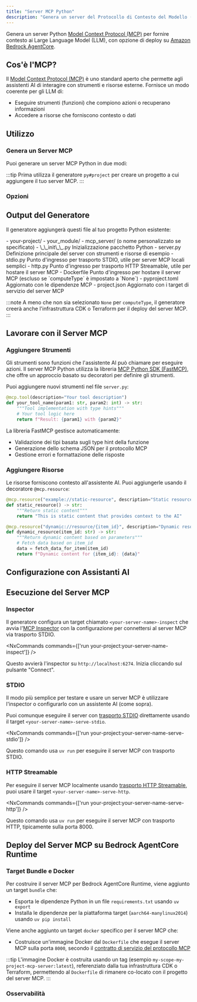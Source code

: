 ```yaml
---
title: "Server MCP Python"
description: "Genera un server del Protocollo di Contesto del Modello (MCP) Python per fornire contesto ai Modelli di Linguaggio di Grandi Dimensioni"
---
```





Genera un server Python [Model Context Protocol (MCP)](https://modelcontextprotocol.io/) per fornire contesto ai Large Language Model (LLM), con opzione di deploy su [Amazon Bedrock AgentCore](https://docs.aws.amazon.com/bedrock-agentcore/latest/devguide/).

## Cos'è l'MCP?

Il [Model Context Protocol (MCP)](https://modelcontextprotocol.io/) è uno standard aperto che permette agli assistenti AI di interagire con strumenti e risorse esterne. Fornisce un modo coerente per gli LLM di:

- Eseguire strumenti (funzioni) che compiono azioni o recuperano informazioni
- Accedere a risorse che forniscono contesto o dati

## Utilizzo

### Genera un Server MCP

Puoi generare un server MCP Python in due modi:

<RunGenerator generator="py#mcp-server" />

:::tip
Prima utilizza il generatore <Link path="/guides/python-project">`py#project`</Link> per creare un progetto a cui aggiungere il tuo server MCP.
:::

### Opzioni

<GeneratorParameters generator="py#mcp-server" />

## Output del Generatore

Il generatore aggiungerà questi file al tuo progetto Python esistente:

<FileTree>
  - your-project/
    - your_module/
      - mcp_server/ (o nome personalizzato se specificato)
        - \_\_init\_\_.py Inizializzazione pacchetto Python
        - server.py Definizione principale del server con strumenti e risorse di esempio
        - stdio.py Punto d'ingresso per trasporto STDIO, utile per server MCP locali semplici
        - http.py Punto d'ingresso per trasporto HTTP Streamable, utile per hostare il server MCP
        - Dockerfile Punto d'ingresso per hostare il server MCP (escluso se `computeType` è impostato a `None`)
    - pyproject.toml Aggiornato con le dipendenze MCP
    - project.json Aggiornato con i target di servizio del server MCP
</FileTree>

:::note
A meno che non sia selezionato `None` per `computeType`, il generatore creerà anche l'infrastruttura CDK o Terraform per il deploy del server MCP.
:::

## Lavorare con il Server MCP

### Aggiungere Strumenti

Gli strumenti sono funzioni che l'assistente AI può chiamare per eseguire azioni. Il server MCP Python utilizza la libreria [MCP Python SDK (FastMCP)](https://github.com/modelcontextprotocol/python-sdk), che offre un approccio basato su decoratori per definire gli strumenti.

Puoi aggiungere nuovi strumenti nel file `server.py`:

```python
@mcp.tool(description="Your tool description")
def your_tool_name(param1: str, param2: int) -> str:
    """Tool implementation with type hints"""
    # Your tool logic here
    return f"Result: {param1} with {param2}"
```

La libreria FastMCP gestisce automaticamente:
- Validazione dei tipi basata sugli type hint della funzione
- Generazione dello schema JSON per il protocollo MCP
- Gestione errori e formattazione delle risposte

### Aggiungere Risorse

Le risorse forniscono contesto all'assistente AI. Puoi aggiungerle usando il decoratore `@mcp.resource`:

```python
@mcp.resource("example://static-resource", description="Static resource example")
def static_resource() -> str:
    """Return static content"""
    return "This is static content that provides context to the AI"

@mcp.resource("dynamic://resource/{item_id}", description="Dynamic resource example")
def dynamic_resource(item_id: str) -> str:
    """Return dynamic content based on parameters"""
    # Fetch data based on item_id
    data = fetch_data_for_item(item_id)
    return f"Dynamic content for {item_id}: {data}"
```

## Configurazione con Assistanti AI

<Snippet name="mcp/configuration-py" parentHeading="Configurazione con Assistanti AI" />

## Esecuzione del Server MCP

### Inspector

Il generatore configura un target chiamato `<your-server-name>-inspect` che avvia l'[MCP Inspector](https://github.com/modelcontextprotocol/inspector) con la configurazione per connettersi al server MCP via trasporto STDIO.

<NxCommands commands={['run your-project:your-server-name-inspect']} />

Questo avvierà l'inspector su `http://localhost:6274`. Inizia cliccando sul pulsante "Connect".

### STDIO

Il modo più semplice per testare e usare un server MCP è utilizzare l'inspector o configurarlo con un assistente AI (come sopra).

Puoi comunque eseguire il server con [trasporto STDIO](https://modelcontextprotocol.io/docs/concepts/transports#standard-input%2Foutput-stdio) direttamente usando il target `<your-server-name>-serve-stdio`.

<NxCommands commands={['run your-project:your-server-name-serve-stdio']} />

Questo comando usa `uv run` per eseguire il server MCP con trasporto STDIO.

### HTTP Streamable

Per eseguire il server MCP localmente usando [trasporto HTTP Streamable](https://modelcontextprotocol.io/docs/concepts/transports#streamable-http), puoi usare il target `<your-server-name>-serve-http`.

<NxCommands commands={['run your-project:your-server-name-serve-http']} />

Questo comando usa `uv run` per eseguire il server MCP con trasporto HTTP, tipicamente sulla porta 8000.

## Deploy del Server MCP su Bedrock AgentCore Runtime

<Snippet name="mcp/bedrock-deployment" parentHeading="Deploy del Server MCP su Bedrock AgentCore Runtime" />

### Target Bundle e Docker

Per costruire il server MCP per Bedrock AgentCore Runtime, viene aggiunto un target `bundle` che:

- Esporta le dipendenze Python in un file `requirements.txt` usando `uv export`
- Installa le dipendenze per la piattaforma target (`aarch64-manylinux2014`) usando `uv pip install`

Viene anche aggiunto un target `docker` specifico per il server MCP che:

- Costruisce un'immagine Docker dal `Dockerfile` che esegue il server MCP sulla porta `8000`, secondo il [contratto di servizio del protocollo MCP](https://docs.aws.amazon.com/bedrock-agentcore/latest/devguide/runtime-service-contract.html#mcp-protocol-contract)

:::tip
L'immagine Docker è costruita usando un tag (esempio `my-scope-my-project-mcp-server:latest`), referenziato dalla tua infrastruttura CDK o Terraform, permettendo al `Dockerfile` di rimanere co-locato con il progetto del server MCP.
:::

### Osservabilità

<Snippet name="mcp/observability" parentHeading="Osservabilità" />